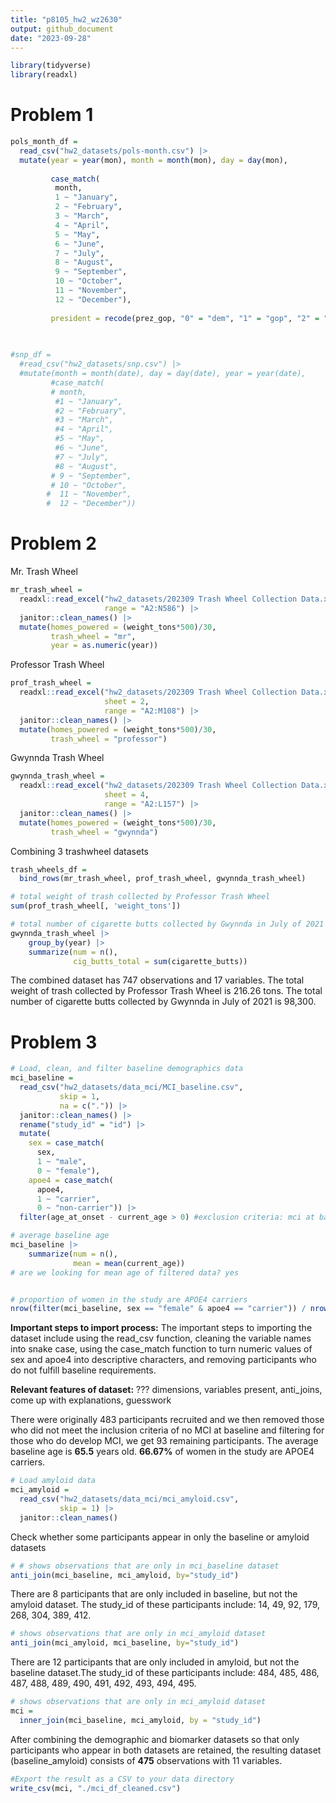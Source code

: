```yaml
---
title: "p8105_hw2_wz2630"
output: github_document
date: "2023-09-28"
---
```

```r
library(tidyverse)
library(readxl)
```

# Problem 1
```r
pols_month_df = 
  read_csv("hw2_datasets/pols-month.csv") |> 
  mutate(year = year(mon), month = month(mon), day = day(mon),
         
         case_match(
          month,
          1 ~ "January",
          2 ~ "February",
          3 ~ "March",
          4 ~ "April",
          5 ~ "May",
          6 ~ "June",
          7 ~ "July",
          8 ~ "August",
          9 ~ "September",
          10 ~ "October",
          11 ~ "November",
          12 ~ "December"),
         
         president = recode(prez_gop, "0" = "dem", "1" = "gop", "2" = "gop"))
    
  
```



```r
#snp_df = 
  #read_csv("hw2_datasets/snp.csv") |> 
  #mutate(month = month(date), day = day(date), year = year(date),
         #case_match(
         # month,
          #1 ~ "January",
          #2 ~ "February",
          #3 ~ "March",
          #4 ~ "April",
          #5 ~ "May",
          #6 ~ "June",
          #7 ~ "July",
          #8 ~ "August",
         # 9 ~ "September",
         # 10 ~ "October",
        #  11 ~ "November",
        #  12 ~ "December"))
```


# Problem 2

Mr. Trash Wheel
```r
mr_trash_wheel = 
  readxl::read_excel("hw2_datasets/202309 Trash Wheel Collection Data.xlsx", 
                     range = "A2:N586") |> 
  janitor::clean_names() |> 
  mutate(homes_powered = (weight_tons*500)/30, 
         trash_wheel = "mr",
         year = as.numeric(year))
```

Professor Trash Wheel
```r
prof_trash_wheel = 
  readxl::read_excel("hw2_datasets/202309 Trash Wheel Collection Data.xlsx", 
                     sheet = 2, 
                     range = "A2:M108") |> 
  janitor::clean_names() |> 
  mutate(homes_powered = (weight_tons*500)/30, 
         trash_wheel = "professor")
```

Gwynnda Trash Wheel
```r
gwynnda_trash_wheel = 
  readxl::read_excel("hw2_datasets/202309 Trash Wheel Collection Data.xlsx", 
                     sheet = 4, 
                     range = "A2:L157") |> 
  janitor::clean_names() |> 
  mutate(homes_powered = (weight_tons*500)/30, 
         trash_wheel = "gwynnda")
```

Combining 3 trashwheel datasets
```r
trash_wheels_df =
  bind_rows(mr_trash_wheel, prof_trash_wheel, gwynnda_trash_wheel)

# total weight of trash collected by Professor Trash Wheel
sum(prof_trash_wheel[, 'weight_tons'])

# total number of cigarette butts collected by Gwynnda in July of 2021
gwynnda_trash_wheel |> 
    group_by(year) |>  
    summarize(num = n(),
              cig_butts_total = sum(cigarette_butts))
```

The combined dataset has 747 observations and 17 variables.
The total weight of trash collected by Professor Trash Wheel is 216.26 tons.
The total number of cigarette butts collected by Gwynnda in July of 2021 is 98,300.



# Problem 3

```r
# Load, clean, and filter baseline demographics data
mci_baseline = 
  read_csv("hw2_datasets/data_mci/MCI_baseline.csv",
           skip = 1,
           na = c(".")) |> 
  janitor::clean_names() |> 
  rename("study_id" = "id") |> 
  mutate(
    sex = case_match(
      sex, 
      1 ~ "male",
      0 ~ "female"),
    apoe4 = case_match(
      apoe4, 
      1 ~ "carrier", 
      0 ~ "non-carrier")) |> 
  filter(age_at_onset - current_age > 0) #exclusion criteria: mci at baseline
```


```r
# average baseline age
mci_baseline |> 
    summarize(num = n(),
              mean = mean(current_age))
# are we looking for mean age of filtered data? yes


# proportion of women in the study are APOE4 carriers
nrow(filter(mci_baseline, sex == "female" & apoe4 == "carrier")) / nrow(filter(mci_baseline, sex == "female"))
```

**Important steps to import process:**
The important steps to importing the dataset include using the read_csv function, cleaning the variable names into snake case, using the case_match function to turn numeric values of sex and apoe4 into descriptive characters, and removing participants who do not fulfill baseline requirements.

**Relevant features of dataset:**
??? dimensions, variables present, anti_joins, come up with explanations, guesswork

There were originally 483 participants recruited and we then removed those who did not meet the inclusion criteria of no MCI at baseline and filtering for those who do develop MCI, we get 93 remaining participants.
The average baseline age is **65.5** years old. 
**66.67%** of women in the study are APOE4 carriers.


```r
# Load amyloid data
mci_amyloid = 
  read_csv("hw2_datasets/data_mci/mci_amyloid.csv",
           skip = 1) |> 
  janitor::clean_names()
```


Check whether some participants appear in only the baseline or amyloid datasets
```r
# # shows observations that are only in mci_baseline dataset
anti_join(mci_baseline, mci_amyloid, by="study_id")
```
There are 8 participants that are only included in baseline, but not the amyloid dataset. The study_id of
these participants include: 14, 49, 92, 179, 268, 304, 389, 412.


```r
# shows observations that are only in mci_amyloid dataset
anti_join(mci_amyloid, mci_baseline, by="study_id")
```
There are 12 participants that are only included in amyloid, but not the baseline dataset.The study_id of
these participants include: 484, 485, 486, 487, 488, 489, 490, 491, 492, 493, 494, 495.


```r
# shows observations that are only in mci_amyloid dataset
mci = 
  inner_join(mci_baseline, mci_amyloid, by = "study_id")
```
After combining the demographic and biomarker datasets so that only participants who appear in both datasets are retained, the resulting dataset (baseline_amyloid) consists of **475** observations with 11 variables.


```r
#Export the result as a CSV to your data directory
write_csv(mci, "./mci_df_cleaned.csv")
```








